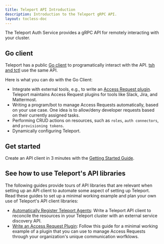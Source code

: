 ```yaml
---
title: Teleport API Introduction
description: Introduction to the Teleport gRPC API.
layout: tocless-doc
---
```


The Teleport Auth Service provides a gRPC API for remotely interacting with
your cluster.

## Go client

Teleport has a public [Go
client](https://pkg.go.dev/github.com/gravitational/teleport/api/client) to
programatically interact with the API. [tsh and tctl](../reference/cli.mdx) use
the same API.

Here is what you can do with the Go Client:

 - Integrate with external tools, e.g., to write an [Access Request
   plugin](../access-controls/access-request-plugins/index.mdx). Teleport
   maintains Access Request plugins for tools like Slack, Jira, and Mattermost.
 - Writing a program/bot to manage Access Requests automatically, based on your
   use case. One idea is to allow/deny developer requests based on their
   currently assigned tasks.
 - Performing CRUD actions on resources, such as `roles`, `auth connectors`, and
   `provisioning tokens`.
 - Dynamically configuring Teleport.

## Get started

Create an API client in 3 minutes with the [Getting Started
Guide](./getting-started.mdx).

## See how to use Teleport's API libraries

The following guides provide tours of API libraries that are relevant when
setting up an API client to automate some aspect of setting up Teleport. Read
these guides to set up a minimal working example and plan your own use of
Teleport's API client libraries:

- [Automatically Register Teleport Agents](./automatically-register-agents.mdx):
  Write a Teleport API client to reconcile the resources in your Teleport
  cluster with an external service discovery API.
- [Write an Access Request Plugin](./access-plugin.mdx): Follow this guide for a
  minimal working example of a plugin that you can use to manage Access Requests
  through your organization's unique communication worfklows.
